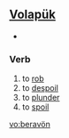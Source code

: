 ==[[Volapük]]==

*{{l|vo|beravoyn}}

===Verb===
{{infl|vo|verb}}

# to [[rob]]
# to [[despoil]]
# to [[plunder]] 
# to [[spoil]]

[[vo:beravön]]